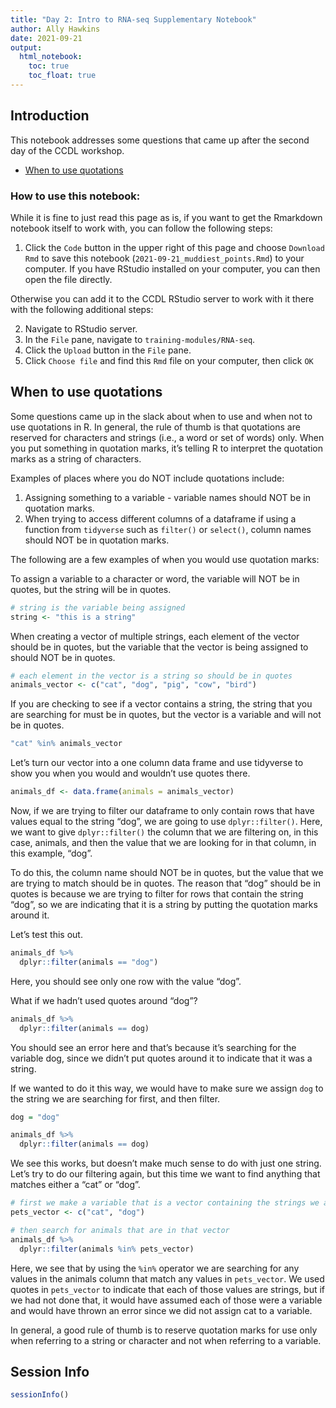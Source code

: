 ```yaml
---
title: "Day 2: Intro to RNA-seq Supplementary Notebook"
author: Ally Hawkins
date: 2021-09-21
output:   
  html_notebook: 
    toc: true
    toc_float: true
---
```


## Introduction

This notebook addresses some questions that came up after the second day of the CCDL workshop.

- [When to use quotations](#when-to-use-quotations)

### How to use this notebook: 

While it is fine to just read this page as is, if you want to get the Rmarkdown notebook itself to work with, you can follow the following steps:

1. Click the `Code` button in the upper right of this page and choose `Download Rmd` to save this notebook (`2021-09-21_muddiest_points.Rmd`) to your computer.
If you have RStudio installed on your computer, you can then open the file directly.

Otherwise you can add it to the CCDL RStudio server to work with it there with the following additional steps:

2. Navigate to RStudio server.  
3. In the `File` pane, navigate to `training-modules/RNA-seq`.     
4. Click the `Upload` button in the `File` pane.   
5. Click `Choose file` and find this `Rmd` file on your computer, then click `OK`  


## When to use quotations

Some questions came up in the slack about when to use and when not to use quotations in R. 
In general, the rule of thumb is that quotations are reserved for characters and strings (i.e., a word or set of words) only. 
When you put something in quotation marks, it's telling R to interpret the quotation marks as a string of characters.

Examples of places where you do NOT include quotations include: 

1. Assigning something to a variable - variable names should NOT be in quotation marks. 
2. When trying to access different columns of a dataframe if using a function from `tidyverse` such as `filter()` or `select()`, column names should NOT be in quotation marks. 

The following are a few examples of when you would use quotation marks: 

To assign a variable to a character or word, the variable will NOT be in quotes, but the string will be in quotes.

```r
# string is the variable being assigned 
string <- "this is a string"
```

When creating a vector of multiple strings, each element of the vector should be in quotes, but the variable that the vector is being assigned to should NOT be in quotes. 

```r
# each element in the vector is a string so should be in quotes 
animals_vector <- c("cat", "dog", "pig", "cow", "bird")
```

If you are checking to see if a vector contains a string, the string that you are searching for must be in quotes, but the vector is a variable and will not be in quotes. 

```r
"cat" %in% animals_vector
```

Let's turn our vector into a one column data frame and use tidyverse to show you when you would and wouldn't use quotes there. 

```r
animals_df <- data.frame(animals = animals_vector)
```

Now, if we are trying to filter our dataframe to only contain rows that have values equal to the string "dog", we are going to use `dplyr::filter()`. 
Here, we want to give `dplyr::filter()` the column that we are filtering on, in this case, animals, and then the value that we are looking for in that column, in this example, "dog". 

To do this, the column name should NOT be in quotes, but the value that we are trying to match should be in quotes. 
The reason that "dog" should be in quotes is because we are trying to filter for rows that contain the string "dog", so we are indicating that it is a string by putting the quotation marks around it. 

Let's test this out. 

```r
animals_df %>%
  dplyr::filter(animals == "dog")
```
Here, you should see only one row with the value "dog". 

What if we hadn't used quotes around "dog"? 

```r
animals_df %>%
  dplyr::filter(animals == dog)
```
You should see an error here and that's because it's searching for the variable dog, since we didn't put quotes around it to indicate that it was a string. 

If we wanted to do it this way, we would have to make sure we assign `dog` to the string we are searching for first, and then filter. 

```r
dog = "dog"

animals_df %>%
  dplyr::filter(animals == dog)
```
We see this works, but doesn't make much sense to do with just one string. 
Let's try to do our filtering again, but this time we want to find anything that matches either a "cat" or "dog". 

```r
# first we make a variable that is a vector containing the strings we are interested in 
pets_vector <- c("cat", "dog")

# then search for animals that are in that vector 
animals_df %>%
  dplyr::filter(animals %in% pets_vector)
```
Here, we see that by using the `%in%` operator we are searching for any values in the animals column that match any values in `pets_vector`. 
We used quotes in `pets_vector` to indicate that each of those values are strings, but if we had not done that, it would have assumed each of those were a variable and would have thrown an error since we did not assign cat to a variable. 

In general, a good rule of thumb is to reserve quotation marks for use only when referring to a string or character and not when referring to a variable.


## Session Info
```r
sessionInfo()
```
